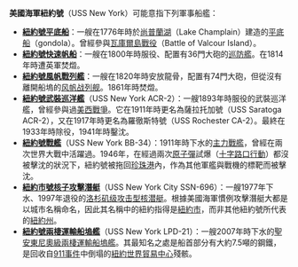 '''美國海軍紐約號'''（USS New York）可能意指下列軍事船艦：
* '''[[紐約號平底船|紐約號平底船]]'''：一艘在1776年時於[[尚普蘭湖|尚普蘭湖]]（Lake Champlain）建造的[[平底船|平底船]]（gondola）。曾經參與[[瓦庫爾島戰役|瓦庫爾島戰役]]（Battle of Valcour Island）。
* '''[[紐約號快速帆船|紐約號快速帆船]]'''：一艘在1800年時服役、配置有36門大砲的[[巡防艦|巡防艦]]。在1814年時遭英軍焚燬。
* '''[[紐約號風帆戰列艦|紐約號風帆戰列艦]]'''：一艘在1820年時安放龍骨，配置有74門大砲，但從沒有離開船塢的[[风帆战列舰|风帆战列舰]]。1861年時焚燬。
* '''[[紐約號武裝巡洋艦|紐約號武裝巡洋艦]]'''（USS New York ACR-2）：一艘1893年時服役的武裝巡洋艦，曾經參與過[[美西戰爭|美西戰爭]]。它在1911年時更名為薩拉托加號（USS Saratoga ACR-2），又在1917年時更名為羅徹斯特號（USS Rochester CA-2）。最終在1933年時除役，1941年時鑿沈。
* '''[[紐約號戰艦|紐約號戰艦]]'''（USS New York BB-34）：1911年時下水的[[戰艦|主力戰艦]]，曾經在兩次世界大戰中活躍過。1946年，在經過兩次[[原子彈|原子彈]]試爆（[[十字路口行動|十字路口行動]]）都沒被擊沈的狀況下，紐約號被拖回[[珍珠港|珍珠港]]內，作為其他軍艦與戰機的標靶而被擊沈。
* '''[[紐約市號核子攻擊潛艇|紐約市號核子攻擊潛艇]]'''（USS New York City SSN-696）：一艘1977年下水、1997年退役的[[洛杉矶级攻击型核潜艇|洛杉矶级攻击型核潜艇]]。根據美國海軍慣例攻擊潛艇大都是以城市名稱命名，因此其名稱中的紐約指得是[[紐約市|紐約市]]，而非其他紐約號所代表的[[紐約州|紐約州]]。
* '''[[紐約號兩棲運輸船塢艦|紐約號兩棲運輸船塢艦]]'''（USS New York LPD-21）：一艘2007年時下水的[[聖安東尼奧級兩棲運輸船塢艦|聖安東尼奧級兩棲運輸船塢艦]]。其最知名之處是船首部分有大約7.5噸的鋼鐵，是回收自[[911事件|911事件]]中倒塌的[[世界貿易中心_(1973年至2001年)|紐約世界貿易中心]]殘骸。

{{disambig|cat=三字消歧義}}